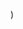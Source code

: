 
  <YouTubeLayout
    courseName="Stamp Art"
    lessonName="Intro"
    path={useRouter().pathname}
    showNext
    videoId="SwYU9eGPj0s"
  />
)
